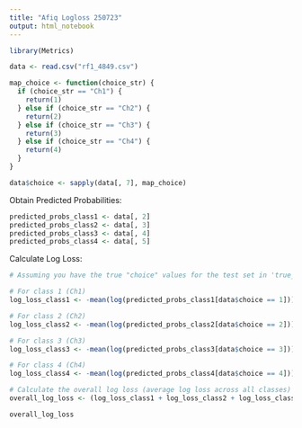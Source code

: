 ---
title: "Afiq Logloss 250723"
output: html_notebook
---

```{r}
library(Metrics)

```


```{r}
data <- read.csv("rf1_4849.csv")

map_choice <- function(choice_str) {
  if (choice_str == "Ch1") {
    return(1)
  } else if (choice_str == "Ch2") {
    return(2)
  } else if (choice_str == "Ch3") {
    return(3)
  } else if (choice_str == "Ch4") {
    return(4)
  }
}

data$choice <- sapply(data[, 7], map_choice)

```


Obtain Predicted Probabilities:

```{r}
predicted_probs_class1 <- data[, 2]
predicted_probs_class2 <- data[, 3]
predicted_probs_class3 <- data[, 4]
predicted_probs_class4 <- data[, 5]

```

Calculate Log Loss:

```{r}
# Assuming you have the true "choice" values for the test set in 'true_labels'

# For class 1 (Ch1)
log_loss_class1 <- -mean(log(predicted_probs_class1[data$choice == 1]))

# For class 2 (Ch2)
log_loss_class2 <- -mean(log(predicted_probs_class2[data$choice == 2]))

# For class 3 (Ch3)
log_loss_class3 <- -mean(log(predicted_probs_class3[data$choice == 3]))

# For class 4 (Ch4)
log_loss_class4 <- -mean(log(predicted_probs_class4[data$choice == 4]))

# Calculate the overall log loss (average log loss across all classes)
overall_log_loss <- (log_loss_class1 + log_loss_class2 + log_loss_class3 + log_loss_class4) / 4

overall_log_loss

```

